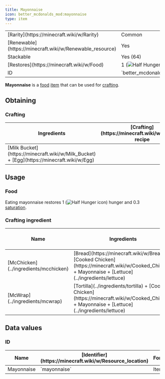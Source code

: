 ```yaml
---
title: Mayonnaise
icon: better_mcdonalds_mod:mayonnaise
type: item
---
```


<table>
    <tbody>
        <tr>
            <td>[Rarity](https://minecraft.wiki/w/Rarity)</td>
            <td>Common</td>
        </tr>
        <tr>
            <td>[Renewable](https://minecraft.wiki/w/Renewable_resource)</td>
            <td>Yes</td>
        </tr>
        <tr>
            <td>Stackable</td>
            <td>Yes (64)</td>
        </tr>
        <tr>
            <td>[Restores](https://minecraft.wiki/w/Food)</td>
            <td>1 (<img src="https://minecraft.wiki/images/Half_Hunger_%28icon%29.png" alt="Half Hunger icon" />)</td>
        </tr>
        <tr>
            <td>ID</td>
            <td>`better_mcdonalds_mod:mayonnaise`</td>
        </tr>
    </tbody>
</table>

**Mayonnaise** is a [food](https://minecraft.wiki/w/Food) [item](https://minecraft.wiki/w/Item) that can be used for [crafting](https://minecraft.wiki/w/Crafting).

## Obtaining

### Crafting

<table>
    <thead>
        <tr>
            <th>Ingredients</th>
            <th>[Crafting](https://minecraft.wiki/w/Crafting) recipe</th>
        </tr>
    </thead>
    <tbody>
        <tr>
            <td>[Milk Bucket](https://minecraft.wiki/w/Milk_Bucket) + [Egg](https://minecraft.wiki/w/Egg)</td>
            <td><CraftingRecipe slots={['milk_bucket', 'egg', '', '', '', '', '', '', '']} result="better_mcdonalds_mod:mayonnaise" count={2}/></td>
        </tr>
    </tbody>
</table>

## Usage

### Food

Eating mayonnaise restores 1 (<img src="https://minecraft.wiki/images/Half_Hunger_%28icon%29.png" alt="Half Hunger icon" />) hunger and 0.3 [saturation](https://minecraft.wiki/w/Hunger#Mechanics).

### Crafting ingredient

<table>
    <thead>
        <tr>
            <th>Name</th>
            <th>Ingredients</th>
            <th>[Crafting](https://minecraft.wiki/w/Crafting) recipe</th>
        </tr>
    </thead>
    <tbody>
        <tr>
            <td>[McChicken](../ingredients/mcchicken)</td>
            <td>[Bread](https://minecraft.wiki/w/Bread) + [Cooked Chicken](https://minecraft.wiki/w/Cooked_Chicken) + Mayonnaise + [Lettuce](../ingredients/lettuce)</td>
            <td><CraftingRecipe slots={['bread', 'cooked_chicken', 'better_mcdonalds_mod:mayonnaise', 'better_mcdonalds_mod:lettuce', '', '', '', '', '']} result="better_mcdonalds_mod:mcchicken"/></td>
        </tr>
        <tr>
            <td>[McWrap](../ingredients/mcwrap)</td>
            <td>[Tortilla](../ingredients/tortilla) + [Cooked Chicken](https://minecraft.wiki/w/Cooked_Chicken) + Mayonnaise + [Lettuce](../ingredients/lettuce)</td>
            <td><CraftingRecipe slots={['better_mcdonalds_mod:tortilla', 'cooked_chicken', 'better_mcdonalds_mod:mayonnaise', 'better_mcdonalds_mod:lettuce', '', '', '', '', '']} result="better_mcdonalds_mod:mcwrap"/></td>
        </tr>
    </tbody>
</table>

## Data values

### ID

<table>
    <thead>
        <tr>
            <th>Name</th>
            <th>[Identifier](https://minecraft.wiki/w/Resource_location)</th>
            <th>Form</th>
            <th>[Item tags](https://minecraft.wiki/w/Tag)</th>
            <th>Translation key</th>
        </tr>
    </thead>
    <tbody>
        <tr>
            <td>Mayonnaise</td>
            <td>`mayonnaise`</td>
            <td>Item</td>
            <td>`c:foods/sauces/mayonnaise`</td>
            <td>`item.better_mcdonalds_mod.mayonnaise`</td>
        </tr>
    </tbody>
</table>